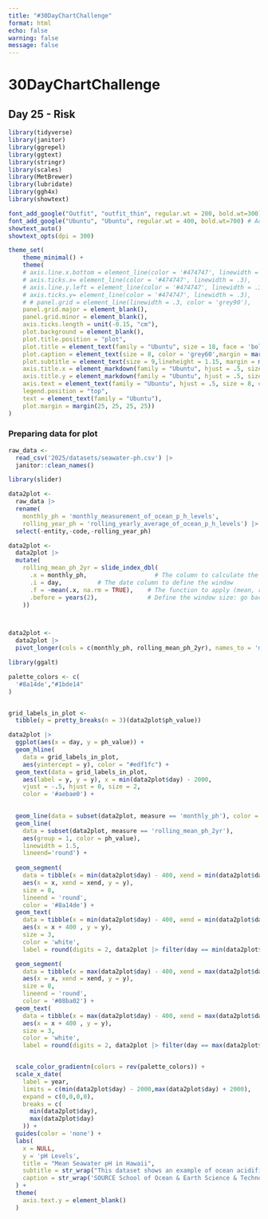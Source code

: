 ```yaml
---
title: "#30DayChartChallenge"
format: html
echo: false
warning: false
message: false
---
```


# 30DayChartChallenge
## Day 25 - Risk

```r
library(tidyverse)
library(janitor)
library(ggrepel)
library(ggtext)
library(stringr)
library(scales)
library(MetBrewer)
library(lubridate)
library(ggh4x)
library(showtext)

font_add_google("Outfit", "outfit_thin", regular.wt = 200, bold.wt=300) # Add regular/bold if needed
font_add_google("Ubuntu", "Ubuntu", regular.wt = 400, bold.wt=700) # Add regular/bold if needed
showtext_auto()
showtext_opts(dpi = 300)

theme_set(
    theme_minimal() +
    theme(
    # axis.line.x.bottom = element_line(color = '#474747', linewidth = .3),
    # axis.ticks.x= element_line(color = '#474747', linewidth = .3),
    # axis.line.y.left = element_line(color = '#474747', linewidth = .3),
    # axis.ticks.y= element_line(color = '#474747', linewidth = .3),
    # # panel.grid = element_line(linewidth = .3, color = 'grey90'),
    panel.grid.major = element_blank(),
    panel.grid.minor = element_blank(),
    axis.ticks.length = unit(-0.15, "cm"),
    plot.background = element_blank(),
    plot.title.position = "plot",
    plot.title = element_text(family = "Ubuntu", size = 18, face = 'bold',),
    plot.caption = element_text(size = 8, color = 'grey60',margin = margin(20,0,0,0)),
    plot.subtitle = element_text(size = 9,lineheight = 1.15, margin = margin(5,0,15,0)),
    axis.title.x = element_markdown(family = "Ubuntu", hjust = .5, size = 8, color = "grey40"),
    axis.title.y = element_markdown(family = "Ubuntu", hjust = .5, size = 8, color = "grey40"),
    axis.text = element_text(family = "Ubuntu", hjust = .5, size = 8, color = "grey40"),
    legend.position = "top",
    text = element_text(family = "Ubuntu"),
    plot.margin = margin(25, 25, 25, 25))
)
```


### Preparing data for plot
```r
raw_data <- 
  read_csv('2025/datasets/seawater-ph.csv') |>
  janitor::clean_names()
```

```r
library(slider)

data2plot <- 
  raw_data |>
  rename(
    monthly_ph = 'monthly_measurement_of_ocean_p_h_levels',
    rolling_year_ph = 'rolling_yearly_average_of_ocean_p_h_levels') |>
  select(-entity,-code,-rolling_year_ph) 

data2plot <- 
  data2plot |>
  mutate(
    rolling_mean_ph_2yr = slide_index_dbl(
      .x = monthly_ph,                   # The column to calculate the mean from
      .i = day,          # The date column to define the window
      .f = ~mean(.x, na.rm = TRUE),    # The function to apply (mean, removing NAs within the window)
      .before = years(2),              # Define the window size: go back 3 years from the current date
    ))



data2plot <- 
  data2plot |>
  pivot_longer(cols = c(monthly_ph, rolling_mean_ph_2yr), names_to = 'measure', values_to = 'ph_value')
```

```r
library(ggalt)

palette_colors <- c(
  '#8a14de',"#1bde14"
)


grid_labels_in_plot <- 
  tibble(y = pretty_breaks(n = 3)(data2plot$ph_value))

data2plot |>
  ggplot(aes(x = day, y = ph_value)) +
  geom_hline(
    data = grid_labels_in_plot, 
    aes(yintercept = y), color = "#edf1fc") +
  geom_text(data = grid_labels_in_plot, 
    aes(label = y, y = y), x = min(data2plot$day) - 2000,
    vjust = -.5, hjust = 0, size = 2,
    color = '#aebae0') +
  

  geom_line(data = subset(data2plot, measure == 'monthly_ph'), color = '#aebae0') +
  geom_line(
    data = subset(data2plot, measure == 'rolling_mean_ph_2yr'),
    aes(group = 1, color = ph_value),
    linewidth = 1.5,
    lineend='round') +
  
  geom_segment(
    data = tibble(x = min(data2plot$day) - 400, xend = min(data2plot$day) + 400, y = 8.15),
    aes(x = x, xend = xend, y = y), 
    size = 8,
    lineend = 'round',
    color = '#8a14de') +
  geom_text(
    data = tibble(x = min(data2plot$day) - 400, xend = min(data2plot$day) + 400, y = 8.15),
    aes(x = x + 400 , y = y), 
    size = 3,
    color = 'white',
    label = round(digits = 2, data2plot |> filter(day == min(data2plot$day), measure == 'rolling_mean_ph_2yr') |> pull(ph_value))) +

  geom_segment(
    data = tibble(x = max(data2plot$day) - 400, xend = max(data2plot$day) + 400, y = 8.075),
    aes(x = x, xend = xend, y = y), 
    size = 8,
    lineend = 'round',
    color = '#08ba02') +
  geom_text(
    data = tibble(x = max(data2plot$day) - 400, xend = max(data2plot$day) - 400, y = 8.075),
    aes(x = x + 400 , y = y), 
    size = 3,
    color = 'white',
    label = round(digits = 2, data2plot |> filter(day == max(data2plot$day), measure == 'rolling_mean_ph_2yr') |> pull(ph_value))) +


  scale_color_gradientn(colors = rev(palette_colors)) +
  scale_x_date(
    label = year, 
    limits = c(min(data2plot$day) - 2000,max(data2plot$day) + 2000),
    expand = c(0,0,0,0),
    breaks = c(
      min(data2plot$day),
      max(data2plot$day)
    )) +
  guides(color = 'none') +
  labs(
    x = NULL,
    y = 'pH Levels',
    title = "Mean Seawater pH in Hawaii",
    subtitle = str_wrap("This dataset shows an example of ocean acidification, where the ocean’s pH decreases over time due to increased carbon dioxide absorption, harming marine life and ecosystems.", width = 80),
    caption = str_wrap('SOURCE School of Ocean & Earth Science & Technology - Hawaii Ocean Time-series (2024) – with major processing by Our World in Data', width = 90)
  ) +
  theme(
    axis.text.y = element_blank()
  )


```
